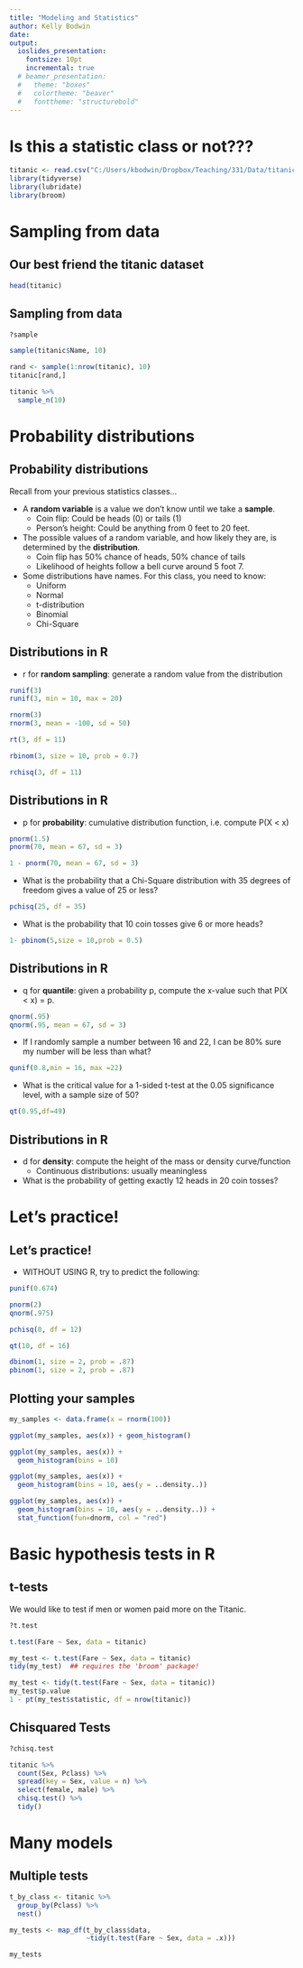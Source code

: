 ```yaml
---
title: "Modeling and Statistics"
author: Kelly Bodwin
date: 
output: 
  ioslides_presentation:
    fontsize: 10pt
    incremental: true
  # beamer_presentation:
  #   theme: "boxes"
  #   colortheme: "beaver"
  #   fonttheme: "structurebold"
---
```


# Is this a statistic class or not???

```r
titanic <- read.csv("C:/Users/kbodwin/Dropbox/Teaching/331/Data/titanic.csv")
library(tidyverse)
library(lubridate)
library(broom)
```

# Sampling from data

## Our best friend the titanic dataset

```r
head(titanic)
```

## Sampling from data

```r
?sample

sample(titanic$Name, 10)

rand <- sample(1:nrow(titanic), 10)
titanic[rand,]

titanic %>%
  sample_n(10)

```




# Probability distributions

## Probability distributions

Recall from your previous statistics classes...

- A **random variable** is a value we don't know until we take a **sample**.
    + Coin flip:  Could be heads (0) or tails (1)
    + Person's height:  Could be anything from 0 feet to 20 feet.
- The possible values of a random variable, and how likely they are, is determined by the **distribution**.
    + Coin flip has 50% chance of heads, 50% chance of tails
    + Likelihood of heights follow a bell curve around 5 foot 7.
- Some distributions have names.  For this class, you need to know:
    + Uniform
    + Normal
    + t-distribution
    + Binomial
    + Chi-Square
    
## Distributions in R

- r for **random sampling**: generate a random value from the
distribution

```r
runif(3)
runif(3, min = 10, max = 20)

rnorm(3)
rnorm(3, mean = -100, sd = 50)

rt(3, df = 11)

rbinom(3, size = 10, prob = 0.7)

rchisq(3, df = 11)
```

## Distributions in R

- p for **probability**: cumulative distribution function, i.e.
compute P(X < x)

```r
pnorm(1.5)
pnorm(70, mean = 67, sd = 3)

1 - pnorm(70, mean = 67, sd = 3)
```

- What is the probability that a Chi-Square distribution with 35 degrees of freedom gives a value of 25 or less?

```r


pchisq(25, df = 35)
```

- What is the probability that 10 coin tosses give 6 or more heads?
```r
1- pbinom(5,size = 10,prob = 0.5)
```


## Distributions in R

- q for **quantile**: given a probability p, compute the x-value
such that P(X < x) = p.

```r
qnorm(.95)
qnorm(.95, mean = 67, sd = 3)
```

- If I randomly sample a number between 16 and 22, I can be 80% sure my number will be less than what?
```r
qunif(0.8,min = 16, max =22)
```



- What is the critical value for a 1-sided t-test at the 0.05 significance level, with a sample size of 50?

```r
qt(0.95,df=49)
```

## Distributions in R

- d for **density**: compute the height of the mass or density
curve/function
    + Continuous distributions: usually meaningless

- What is the probability of getting exactly 12 heads in 20 coin tosses?

# Let's practice!

## Let's practice!
- WITHOUT USING R, try to predict the following:

```r

punif(0.674)

pnorm(2)
qnorm(.975)

pchisq(0, df = 12)

qt(10, df = 16)

dbinom(1, size = 2, prob = .87)
pbinom(1, size = 2, prob = .87)

```

## Plotting your samples

```r
my_samples <- data.frame(x = rnorm(100))

ggplot(my_samples, aes(x)) + geom_histogram()

ggplot(my_samples, aes(x)) + 
  geom_histogram(bins = 10) 

ggplot(my_samples, aes(x)) + 
  geom_histogram(bins = 10, aes(y = ..density..))

ggplot(my_samples, aes(x)) + 
  geom_histogram(bins = 10, aes(y = ..density..)) + 
  stat_function(fun=dnorm, col = "red")
```


# Basic hypothesis tests in R


## t-tests

We would like to test if men or women paid more on the Titanic.

```r
?t.test

t.test(Fare ~ Sex, data = titanic)

my_test <- t.test(Fare ~ Sex, data = titanic)
tidy(my_test)  ## requires the 'broom' package!

my_test <- tidy(t.test(Fare ~ Sex, data = titanic))
my_test$p.value
1 - pt(my_test$statistic, df = nrow(titanic))
```

## Chisquared Tests

```r
?chisq.test

titanic %>% 
  count(Sex, Pclass) %>%
  spread(key = Sex, value = n) %>%
  select(female, male) %>%
  chisq.test() %>%
  tidy()
```


# Many models

## Multiple tests

```r

t_by_class <- titanic %>% 
  group_by(Pclass) %>% 
  nest()

my_tests <- map_df(t_by_class$data, 
                   ~tidy(t.test(Fare ~ Sex, data = .x)))

my_tests
```


